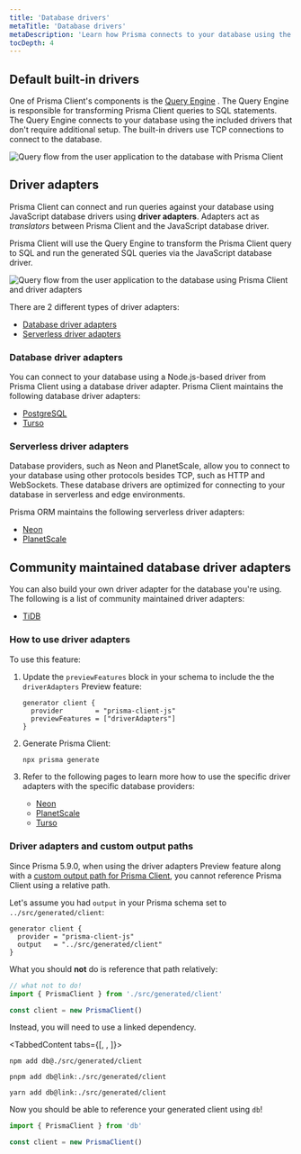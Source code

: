 ```yaml
---
title: 'Database drivers'
metaTitle: 'Database drivers'
metaDescription: 'Learn how Prisma connects to your database using the built-in drivers and how you can use Prisma along with other JavaScript database drivers using driver adapters (Preview)'
tocDepth: 4
---
```


## Default built-in drivers

One of Prisma Client's components is the [Query Engine](/orm/more/under-the-hood/engines) . The Query Engine is responsible for transforming Prisma Client queries to SQL statements. The Query Engine connects to your database using the included drivers that don't require additional setup. The built-in drivers use TCP connections to connect to the database.

![Query flow from the user application to the database with Prisma Client](./images/drivers/qe-query-execution-flow.png)

## Driver adapters

Prisma Client can connect and run queries against your database using JavaScript database drivers using **driver adapters**. Adapters act as _translators_ between Prisma Client and the JavaScript database driver.

Prisma Client will use the Query Engine to transform the Prisma Client query to SQL and run the generated SQL queries via the JavaScript database driver.

![Query flow from the user application to the database using Prisma Client and driver adapters](./images/drivers/qe-query-engine-adapter.png)

There are 2 different types of driver adapters:

- [Database driver adapters](#database-driver-adapters)
- [Serverless driver adapters](#serverless-driver-adapters)

### Database driver adapters

You can connect to your database using a Node.js-based driver from Prisma Client using a database driver adapter. Prisma Client maintains the following database driver adapters:

- [PostgreSQL](/orm/overview/databases/postgresql#using-the-node-postgres-driver)
- [Turso](/orm/overview/databases/turso#how-to-connect-and-query-a-turso-database)

### Serverless driver adapters

Database providers, such as Neon and PlanetScale, allow you to connect to your database using other protocols besides TCP, such as HTTP and WebSockets. These database drivers are optimized for connecting to your database in serverless and edge environments.

Prisma ORM maintains the following serverless driver adapters:

- [Neon](/orm/overview/databases/neon#how-to-use-neons-serverless-driver-with-prisma-ormpreview)
- [PlanetScale](/orm/overview/databases/planetscale#how-to-use-the-planetscale-serverless-driver-with-prisma-orm-preview)

## Community maintained database driver adapters

You can also build your own driver adapter for the database you're using. The following is a list of community maintained driver adapters:

- [TiDB](https://github.com/tidbcloud/prisma-adapter)

### How to use driver adapters

To use this feature:

1. Update the `previewFeatures` block in your schema to include the the `driverAdapters` Preview feature:

   ```prisma
   generator client {
     provider        = "prisma-client-js"
     previewFeatures = ["driverAdapters"]
   }
   ```

2. Generate Prisma Client:

   ```sh
   npx prisma generate
   ```

3. Refer to the following pages to learn more how to use the specific driver adapters with the specific database providers:

   - [Neon](/orm/overview/databases/neon#how-to-use-neons-serverless-driver-with-prisma-ormpreview)
   - [PlanetScale](/orm/overview/databases/planetscale#how-to-use-the-planetscale-serverless-driver-with-prisma-orm-preview)
   - [Turso](/orm/overview/databases/turso#how-to-connect-and-query-a-turso-database)

### Driver adapters and custom output paths

Since Prisma 5.9.0, when using the driver adapters Preview feature along with a [custom output path for Prisma Client](/orm/prisma-client/setup-and-configuration/generating-prisma-client#using-a-custom-output-path), you cannot reference Prisma Client using a relative path.

Let's assume you had `output` in your Prisma schema set to `../src/generated/client`:

```prisma
generator client {
  provider = "prisma-client-js"
  output   = "../src/generated/client"
}
```

What you should **not** do is reference that path relatively:

```ts no-copy
// what not to do!
import { PrismaClient } from './src/generated/client'

const client = new PrismaClient()
```

Instead, you will need to use a linked dependency.

<TabbedContent tabs={[<FileWithIcon text="npm" icon="file"/>, <FileWithIcon text="pnpm" icon="file"/>, <FileWithIcon text="yarn" icon="file"/>]}>

<tab>

```terminal
npm add db@./src/generated/client
```

</tab>

<tab>

```terminal
pnpm add db@link:./src/generated/client
```

</tab>

<tab>

```terminal
yarn add db@link:./src/generated/client
```

</tab>

</TabbedContent>

Now you should be able to reference your generated client using `db`!

```ts
import { PrismaClient } from 'db'

const client = new PrismaClient()
```
